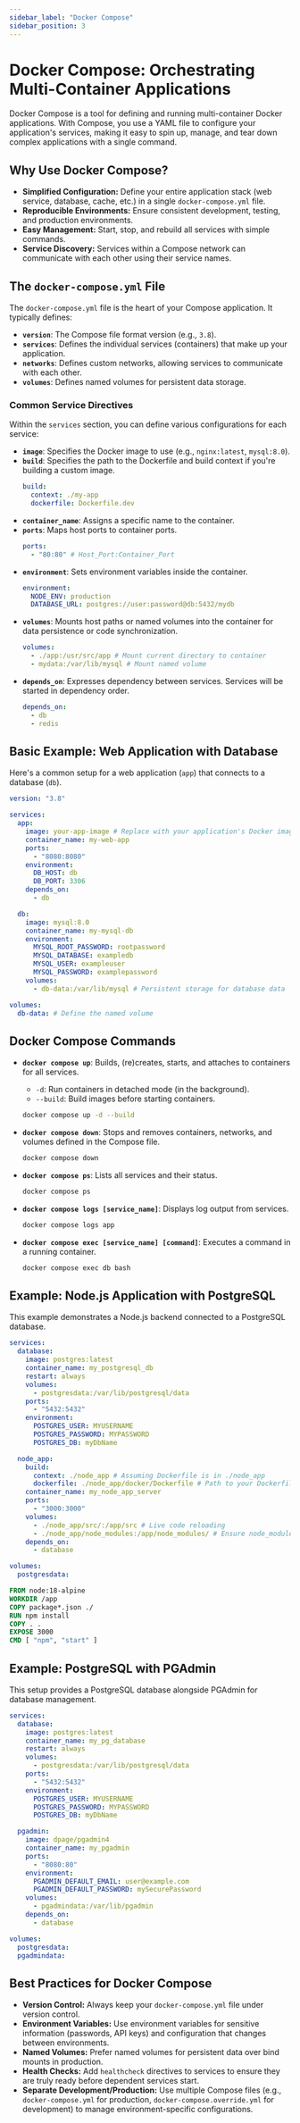 ```yaml
---
sidebar_label: "Docker Compose"
sidebar_position: 3
---
```



# Docker Compose: Orchestrating Multi-Container Applications

Docker Compose is a tool for defining and running multi-container Docker applications. With Compose, you use a YAML file to configure your application's services, making it easy to spin up, manage, and tear down complex applications with a single command.

## Why Use Docker Compose?

-   **Simplified Configuration:** Define your entire application stack (web service, database, cache, etc.) in a single `docker-compose.yml` file.
-   **Reproducible Environments:** Ensure consistent development, testing, and production environments.
-   **Easy Management:** Start, stop, and rebuild all services with simple commands.
-   **Service Discovery:** Services within a Compose network can communicate with each other using their service names.

## The `docker-compose.yml` File

The `docker-compose.yml` file is the heart of your Compose application. It typically defines:

-   **`version`**: The Compose file format version (e.g., `3.8`).
-   **`services`**: Defines the individual services (containers) that make up your application.
-   **`networks`**: Defines custom networks, allowing services to communicate with each other.
-   **`volumes`**: Defines named volumes for persistent data storage.

### Common Service Directives

Within the `services` section, you can define various configurations for each service:

-   **`image`**: Specifies the Docker image to use (e.g., `nginx:latest`, `mysql:8.0`).
-   **`build`**: Specifies the path to the Dockerfile and build context if you're building a custom image.
    ```yaml
    build:
      context: ./my-app
      dockerfile: Dockerfile.dev
    ```
-   **`container_name`**: Assigns a specific name to the container.
-   **`ports`**: Maps host ports to container ports.
    ```yaml
    ports:
      - "80:80" # Host_Port:Container_Port
    ```
-   **`environment`**: Sets environment variables inside the container.
    ```yaml
    environment:
      NODE_ENV: production
      DATABASE_URL: postgres://user:password@db:5432/mydb
    ```
-   **`volumes`**: Mounts host paths or named volumes into the container for data persistence or code synchronization.
    ```yaml
    volumes:
      - ./app:/usr/src/app # Mount current directory to container
      - mydata:/var/lib/mysql # Mount named volume
    ```
-   **`depends_on`**: Expresses dependency between services. Services will be started in dependency order.
    ```yaml
    depends_on:
      - db
      - redis
    ```

## Basic Example: Web Application with Database

Here's a common setup for a web application (`app`) that connects to a database (`db`).

```yaml title="docker-compose.yml"
version: "3.8"

services:
  app:
    image: your-app-image # Replace with your application's Docker image
    container_name: my-web-app
    ports:
      - "8080:8080"
    environment:
      DB_HOST: db
      DB_PORT: 3306
    depends_on:
      - db

  db:
    image: mysql:8.0
    container_name: my-mysql-db
    environment:
      MYSQL_ROOT_PASSWORD: rootpassword
      MYSQL_DATABASE: exampledb
      MYSQL_USER: exampleuser
      MYSQL_PASSWORD: examplepassword
    volumes:
      - db-data:/var/lib/mysql # Persistent storage for database data

volumes:
  db-data: # Define the named volume
```

## Docker Compose Commands

-   **`docker compose up`**: Builds, (re)creates, starts, and attaches to containers for all services.
    -   `-d`: Run containers in detached mode (in the background).
    -   `--build`: Build images before starting containers.
    ```bash
    docker compose up -d --build
    ```

-   **`docker compose down`**: Stops and removes containers, networks, and volumes defined in the Compose file.
    ```bash
    docker compose down
    ```

-   **`docker compose ps`**: Lists all services and their status.
    ```bash
    docker compose ps
    ```

-   **`docker compose logs [service_name]`**: Displays log output from services.
    ```bash
    docker compose logs app
    ```

-   **`docker compose exec [service_name] [command]`**: Executes a command in a running container.
    ```bash
    docker compose exec db bash
    ```

## Example: Node.js Application with PostgreSQL

This example demonstrates a Node.js backend connected to a PostgreSQL database.

<Tabs>
<TabItem value="docker-compose.yml" label="docker-compose.yml">

```yaml
services:
  database:
    image: postgres:latest
    container_name: my_postgresql_db
    restart: always
    volumes:
      - postgresdata:/var/lib/postgresql/data
    ports:
      - "5432:5432"
    environment:
      POSTGRES_USER: MYUSERNAME
      POSTGRES_PASSWORD: MYPASSWORD
      POSTGRES_DB: myDbName

  node_app:
    build:
      context: ./node_app # Assuming Dockerfile is in ./node_app
      dockerfile: ./node_app/docker/Dockerfile # Path to your Dockerfile
    container_name: my_node_app_server
    ports:
      - "3000:3000"
    volumes:
      - ./node_app/src/:/app/src # Live code reloading
      - ./node_app/node_modules:/app/node_modules/ # Ensure node_modules is consistent
    depends_on:
      - database

volumes:
  postgresdata:
```

</TabItem>
<TabItem value="node_app/docker/Dockerfile" label="node_app/docker/Dockerfile">

```Dockerfile
FROM node:18-alpine
WORKDIR /app
COPY package*.json ./
RUN npm install
COPY . .
EXPOSE 3000
CMD [ "npm", "start" ]
```

</TabItem>
</Tabs>

## Example: PostgreSQL with PGAdmin

This setup provides a PostgreSQL database alongside PGAdmin for database management.

<Tabs>
<TabItem value="docker-compose.yml" label="docker-compose.yml">

```yaml
services:
  database:
    image: postgres:latest
    container_name: my_pg_database
    restart: always
    volumes:
      - postgresdata:/var/lib/postgresql/data
    ports:
      - "5432:5432"
    environment:
      POSTGRES_USER: MYUSERNAME
      POSTGRES_PASSWORD: MYPASSWORD
      POSTGRES_DB: myDbName

  pgadmin:
    image: dpage/pgadmin4
    container_name: my_pgadmin
    ports:
      - "8080:80"
    environment:
      PGADMIN_DEFAULT_EMAIL: user@example.com
      PGADMIN_DEFAULT_PASSWORD: mySecurePassword
    volumes:
      - pgadmindata:/var/lib/pgadmin
    depends_on:
      - database

volumes:
  postgresdata:
  pgadmindata:
```

</TabItem>
</Tabs>

## Best Practices for Docker Compose

-   **Version Control:** Always keep your `docker-compose.yml` file under version control.
-   **Environment Variables:** Use environment variables for sensitive information (passwords, API keys) and configuration that changes between environments.
-   **Named Volumes:** Prefer named volumes for persistent data over bind mounts in production.
-   **Health Checks:** Add `healthcheck` directives to services to ensure they are truly ready before dependent services start.
-   **Separate Development/Production:** Use multiple Compose files (e.g., `docker-compose.yml` for production, `docker-compose.override.yml` for development) to manage environment-specific configurations.
